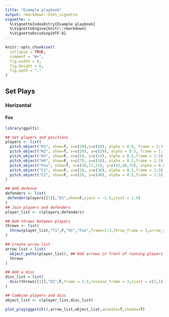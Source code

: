 ```yaml
---
title: "Example playbook"
output: rmarkdown::html_vignette
vignette: >
  %\VignetteIndexEntry{Example playbook}
  %\VignetteEngine{knitr::rmarkdown}
  %\VignetteEncoding{UTF-8}
---
```


```r
knitr::opts_chunk$set(
  collapse = TRUE,
  comment = "#>",
  fig.width = 6,
  fig.height = 6,
  fig.path = "."
)
```

## Set Plays

### Horizontal

#### Fox

```r
library(ggulti)

## Set players and positions
players <- list(
  pitch_object("H1", show=T, x=c(20),y=c(28), alpha = 0.8, frame = 1:3),
  pitch_object("H2", show=T, x=c(20), y=c(20), alpha = 0.5, frame = 1:3),
  pitch_object("H3", show=F, x=c(5), y=c(19), alpha = 0.5,frame = 1:3),
  pitch_object("H4", show=F, x=c(7), y=c(18), alpha = 0.5,frame = 1:3),
  pitch_object("Fox", show=T, x=c(26,17,21), y=c(42,40,75), alpha = 0.8,frame = 1:3),
  pitch_object("C1", show=F, x=c(3), y=c(36), alpha = 0.5,frame = 1:3),
  pitch_object("C2", show=F, x=c(3), y=c(40), alpha = 0.5,frame = 1:3)
)

## Add defence
defenders <- list(
 defender(players[[1]],"D1",show=F,xjust = -1.5,yjust = 1.5) 
)
## Join players and defenders
player_list <- c(players,defenders)

## Add throws between players
throws <- list(
  throw(player_list,"T1",F,"H1","Fox",frame=1:3,throw_frame = 3,arrow_shape = "fhrc")
)

## Create arrow list
arrow_list = list(
  object_paths(player_list), ## Add arrows in front of running players
  throws
)

## Add a disc
disc_list = list(
  disc(throws[[1]],"D1",F,frame = 1:3,release_frame = 3,xjust = c(1,1),yjust = c(1,-1))
)

## Combine players and disc
object_list <- c(player_list,disc_list)

```

```r
plot_play(ggpitch(),arrow_list,object_list,animate=T,shadow=T)
```

